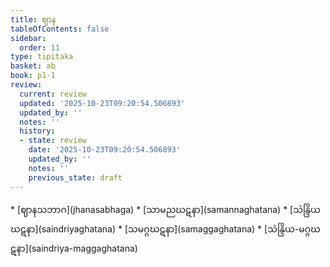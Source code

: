 ```yaml
---
title: ဈာန
tableOfContents: false
sidebar:
  order: 11
type: tipitaka
basket: ab
book: p1-1
review:
  current: review
  updated: '2025-10-23T09:20:54.506893'
  updated_by: ''
  notes: ''
  history:
  - state: review
    date: '2025-10-23T09:20:54.506893'
    updated_by: ''
    notes: ''
    previous_state: draft
---
```



<ReviewStatus review={frontmatter.review} showDetails={true} />

<HypothesisAnnotation frontmatter={frontmatter} />

<DynamicBreadcrumb />



<TableOfContents book="p1-1">
* [ဈာနသဘာဂ](jhanasabhaga)
* [သာမညဃဋနာ](samannaghatana)
* [သဲန္ဒြိယဃဋနာ](saindriyaghatana)
* [သမဂ္ဂဃဋနာ](samaggaghatana)
* [သဲန္ဒြိယ-မဂ္ဂဃဋနာ](saindriya-maggaghatana)
</TableOfContents>